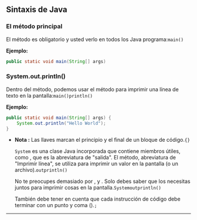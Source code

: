 
## **Sintaxis de Java**

### **El método principal**

El método es obligatorio y usted verlo en todos los Java programa:`main()`

**Ejemplo:**

```java
public static void main(String[] args)
```

### System.out.println()

Dentro del método, podemos usar el método para imprimir una línea de texto en la pantalla:`main()println()`

**Ejemplo:**

```java
public static void main(String[] args) {
	System.out.println("Hello World");
}
```

- **Nota :** Las llaves marcan el principio y el final de un bloque de código.`{}`
    
    `System` es una clase Java incorporada que contiene miembros útiles, como , que es la abreviatura de "salida". El método, abreviatura de "Imprimir línea", se utiliza para imprimir un valor en la pantalla (o un archivo).`outprintln()`
    
    No te preocupes demasiado por , y . Solo debes saber que los necesitas juntos para imprimir cosas en la pantalla.`Systemoutprintln()`
    
    También debe tener en cuenta que cada instrucción de código debe terminar con un punto y coma ().`;`
    

---

